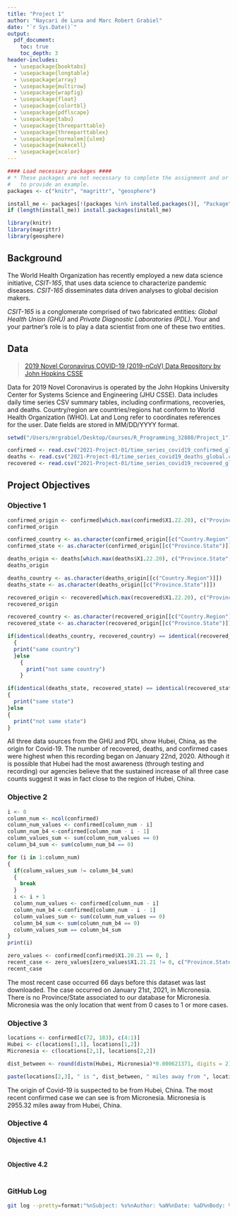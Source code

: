 ```yaml
---
title: "Project 1"
author: "Naycari de Luna and Marc Robert Grabiel"
date: "`r Sys.Date()`"
output: 
  pdf_document:
    toc: true
    toc_depth: 3
header-includes:
  - \usepackage{booktabs}
  - \usepackage{longtable}
  - \usepackage{array}
  - \usepackage{multirow}
  - \usepackage{wrapfig}
  - \usepackage{float}
  - \usepackage{colortbl}
  - \usepackage{pdflscape}
  - \usepackage{tabu}
  - \usepackage{threeparttable}
  - \usepackage{threeparttablex}
  - \usepackage[normalem]{ulem}
  - \usepackage{makecell}
  - \usepackage{xcolor}
---
```

```r

#### Load necessary packages ####
# * These packages are not necessary to complete the assignment and or only used 
#   to provide an example. 
packages <- c("knitr", "magrittr", "geosphere")

install_me <- packages[!(packages %in% installed.packages()[, "Package"])]
if (length(install_me)) install.packages(install_me)

library(knitr)
library(magrittr)
library(geosphere)
```

## Background
The World Health Organization has recently employed a new data science initiative, *CSIT-165*, that uses data science to characterize pandemic diseases. 
*CSIT-165* disseminates data driven analyses to global decision makers.

*CSIT-165* is a conglomerate comprised of two fabricated entities: *Global Health Union (GHU)* and *Private Diagnostic Laboratories (PDL)*. 
Your and your partner's role is to play a data scientist from one of these two entities.

## Data
> [2019 Novel Coronavirus COVID-19 (2019-nCoV) Data Repository by John Hopkins CSSE](https://github.com/CSSEGISandData/COVID-19/tree/master/csse_covid_19_data/csse_covid_19_time_series)

Data for 2019 Novel Coronavirus is operated by the John Hopkins University Center for Systems Science and Engineering (JHU CSSE).
Data includes daily time series CSV summary tables, including confirmations, recoveries, and deaths. 
Country/region are countries/regions hat conform to World Health Organization (WHO).
Lat and Long refer to coordinates references for the user. 
Date fields are stored in MM/DD/YYYY format.

```r

setwd("/Users/mrgrabiel/Desktop/Courses/R_Programming_32880/Project_1")

confirmed <- read.csv("2021-Project-01/time_series_covid19_confirmed_global.csv", stringsAsFactors = FALSE)
deaths <- read.csv("2021-Project-01/time_series_covid19_deaths_global.csv")
recovered <- read.csv("2021-Project-01/time_series_covid19_recovered_global.csv")

```

## Project Objectives

### Objective 1
```r

confirmed_origin <- confirmed[which.max(confirmed$X1.22.20), c("Province.State", "Country.Region")]
confirmed_origin

confirmed_country <- as.character(confirmed_origin[[c("Country.Region")]])
confirmed_state <- as.character(confirmed_origin[[c("Province.State")]])

deaths_origin <- deaths[which.max(deaths$X1.22.20), c("Province.State", "Country.Region")]
deaths_origin

deaths_country <- as.character(deaths_origin[[c("Country.Region")]])
deaths_state <- as.character(deaths_origin[[c("Province.State")]])

recovered_origin <- recovered[which.max(recovered$X1.22.20), c("Province.State", "Country.Region")]
recovered_origin

recovered_country <- as.character(recovered_origin[[c("Country.Region")]])
recovered_state <- as.character(recovered_origin[[c("Province.State")]])

if(identical(deaths_country, recovered_country) == identical(recovered_country, confirmed_country))
  {
  print("same country")
  }else
    {
      print("not same country")
    }

if(identical(deaths_state, recovered_state) == identical(recovered_state, confirmed_state))
{
  print("same state")
}else
{
  print("not same state")
}

```

All three data sources from the GHU and PDL show Hubei, China, as the origin for Covid-19.  The number of recovered, deaths, and confirmed cases were highest when this recording began on January 22nd, 2020.  Although it is possible that Hubei had the most awareness (through testing and recording) our agencies believe that the sustained increase of all three case counts suggest it was in fact close to the region of Hubei, China.

### Objective 2
```r

i <- 0
column_num <- ncol(confirmed)
column_num_values <- confirmed[column_num - i]
column_num_b4 <-confirmed[column_num - i - 1]
column_values_sum <- sum(column_num_values == 0)
column_b4_sum <- sum(column_num_b4 == 0)

for (i in 1:column_num)
{
  if(column_values_sum != column_b4_sum)
  {
    break
  }
  i <- i + 1
  column_num_values <- confirmed[column_num - i]
  column_num_b4 <-confirmed[column_num - i - 1]
  column_values_sum <- sum(column_num_values == 0)
  column_b4_sum <- sum(column_num_b4 == 0)
  column_values_sum == column_b4_sum
}
print(i)

zero_values <- confirmed[confirmed$X1.20.21 == 0, ]
recent_case <- zero_values[zero_values$X1.21.21 != 0, c("Province.State", "Country.Region")]
recent_case

```

The most recent case occurred 66 days before this dataset was last downloaded.  The case occurred on January 21st, 2021, in Micronesia.  There is no Province/State associated to our database for Micronesia.  Micronesia was the only location that went from 0 cases to 1 or more cases.

### Objective 3
```r

locations <- confirmed[c(72, 183), c(4:1)]
Hubei <- c(locations[1,1], locations[1,2])
Micronesia <- c(locations[2,1], locations[2,2])

dist_between <- round(distm(Hubei, Micronesia)*0.000621371, digits = 2)

paste(locations[2,3], " is ", dist_between, " miles away from ", locations[1,4], ", ", locations[1,3], ".", sep = "")

```

The origin of Covid-19 is suspected to be from Hubei, China.  The most recent confirmed case we can see is from Micronesia.  Micronesia is 2955.32 miles away from Hubei, China.

### Objective 4

#### Objective 4.1
```r

```

#### Objective 4.2
```r

```

### GitHub Log
```bash
git log --pretty=format:"%nSubject: %s%nAuthor: %aN%nDate: %aD%nBody: %b"
```





